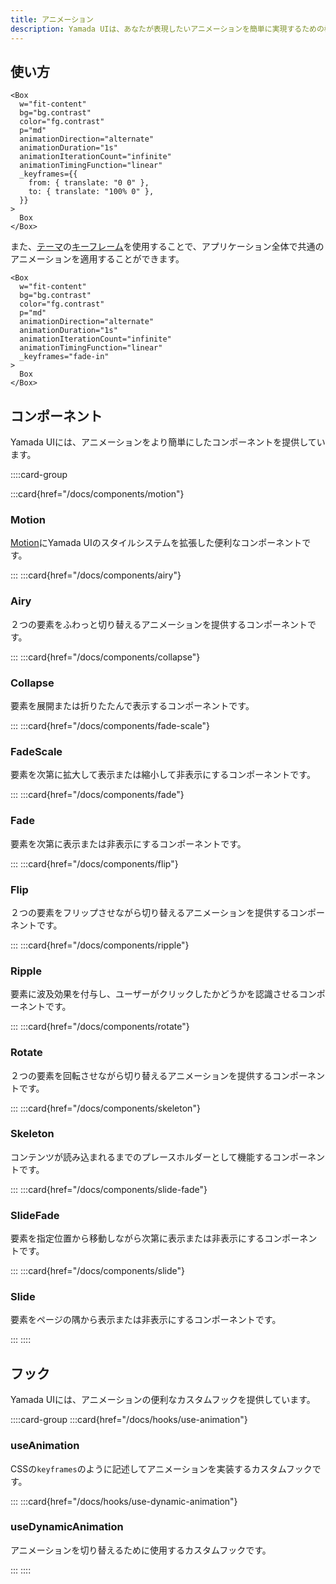 ```yaml
---
title: アニメーション
description: Yamada UIは、あなたが表現したいアニメーションを簡単に実現するための機能を提供しています。
---
```


## 使い方

```tsx preview
<Box
  w="fit-content"
  bg="bg.contrast"
  color="fg.contrast"
  p="md"
  animationDirection="alternate"
  animationDuration="1s"
  animationIterationCount="infinite"
  animationTimingFunction="linear"
  _keyframes={{
    from: { translate: "0 0" },
    to: { translate: "100% 0" },
  }}
>
  Box
</Box>
```

また、[テーマ](/docs/theming)の[キーフレーム](/docs/theming/tokens/keyframes)を使用することで、アプリケーション全体で共通のアニメーションを適用することができます。

```tsx preview
<Box
  w="fit-content"
  bg="bg.contrast"
  color="fg.contrast"
  p="md"
  animationDirection="alternate"
  animationDuration="1s"
  animationIterationCount="infinite"
  animationTimingFunction="linear"
  _keyframes="fade-in"
>
  Box
</Box>
```

## コンポーネント

Yamada UIには、アニメーションをより簡単にしたコンポーネントを提供しています。

::::card-group

:::card{href="/docs/components/motion"}

### Motion

[Motion](https://motion.dev/)にYamada UIのスタイルシステムを拡張した便利なコンポーネントです。

:::
:::card{href="/docs/components/airy"}

### Airy

２つの要素をふわっと切り替えるアニメーションを提供するコンポーネントです。

:::
:::card{href="/docs/components/collapse"}

### Collapse

要素を展開または折りたたんで表示するコンポーネントです。

:::
:::card{href="/docs/components/fade-scale"}

### FadeScale

要素を次第に拡大して表示または縮小して非表示にするコンポーネントです。

:::
:::card{href="/docs/components/fade"}

### Fade

要素を次第に表示または非表示にするコンポーネントです。

:::
:::card{href="/docs/components/flip"}

### Flip

２つの要素をフリップさせながら切り替えるアニメーションを提供するコンポーネントです。

:::
:::card{href="/docs/components/ripple"}

### Ripple

要素に波及効果を付与し、ユーザーがクリックしたかどうかを認識させるコンポーネントです。

:::
:::card{href="/docs/components/rotate"}

### Rotate

２つの要素を回転させながら切り替えるアニメーションを提供するコンポーネントです。

:::
:::card{href="/docs/components/skeleton"}

### Skeleton

コンテンツが読み込まれるまでのプレースホルダーとして機能するコンポーネントです。

:::
:::card{href="/docs/components/slide-fade"}

### SlideFade

要素を指定位置から移動しながら次第に表示または非表示にするコンポーネントです。

:::
:::card{href="/docs/components/slide"}

### Slide

要素をページの隅から表示または非表示にするコンポーネントです。

:::
::::

## フック

Yamada UIには、アニメーションの便利なカスタムフックを提供しています。

::::card-group
:::card{href="/docs/hooks/use-animation"}

### useAnimation

CSSの`keyframes`のように記述してアニメーションを実装するカスタムフックです。

:::
:::card{href="/docs/hooks/use-dynamic-animation"}

### useDynamicAnimation

アニメーションを切り替えるために使用するカスタムフックです。

:::
::::
